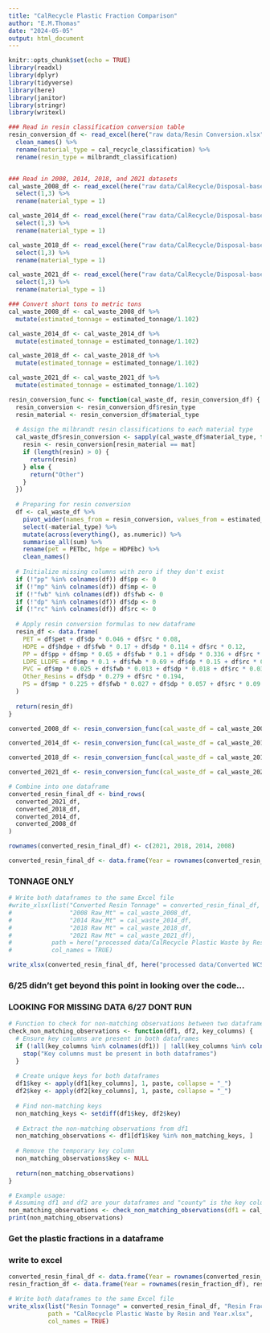 ```yaml
---
title: "CalRecycle Plastic Fraction Comparison"
author: "E.M.Thomas"
date: "2024-05-05"
output: html_document
---
```


```r
knitr::opts_chunk$set(echo = TRUE)
library(readxl)
library(dplyr)
library(tidyverse)
library(here)
library(janitor)
library(stringr)
library(writexl)
```

```r
### Read in resin classification conversion table
resin_conversion_df <- read_excel(here("raw data/Resin Conversion.xlsx")) %>% 
  clean_names() %>% 
  rename(material_type = cal_recycle_classification) %>% 
  rename(resin_type = milbrandt_classification) 


### Read in 2008, 2014, 2018, and 2021 datasets
cal_waste_2008_df <- read_excel(here("raw data/CalRecycle/Disposal-based WCS/CalRecycle 2008 Statewide Disposal.xlsx")) %>% clean_names() %>% 
  select(1,3) %>% 
  rename(material_type = 1) 

cal_waste_2014_df <- read_excel(here("raw data/CalRecycle/Disposal-based WCS/CalRecycle 2014 Statewide Disposal.xlsx")) %>% clean_names() %>% 
  select(1,3) %>% 
  rename(material_type = 1)

cal_waste_2018_df <- read_excel(here("raw data/CalRecycle/Disposal-based WCS/CalRecycle 2018 Statewide Disposal.xlsx")) %>% clean_names() %>% 
  select(1,3) %>% 
  rename(material_type = 1)

cal_waste_2021_df <- read_excel(here("raw data/CalRecycle/Disposal-based WCS/CalRecycle 2021 Statewide Disposal.xlsx")) %>% clean_names() %>% 
  select(1,3) %>% 
  rename(material_type = 1)
```


```r
### Convert short tons to metric tons
cal_waste_2008_df <- cal_waste_2008_df %>% 
  mutate(estimated_tonnage = estimated_tonnage/1.102)

cal_waste_2014_df <- cal_waste_2014_df %>% 
  mutate(estimated_tonnage = estimated_tonnage/1.102)

cal_waste_2018_df <- cal_waste_2018_df %>% 
  mutate(estimated_tonnage = estimated_tonnage/1.102)

cal_waste_2021_df <- cal_waste_2021_df %>% 
  mutate(estimated_tonnage = estimated_tonnage/1.102)

```


```r
resin_conversion_func <- function(cal_waste_df, resin_conversion_df) {
  resin_conversion <- resin_conversion_df$resin_type
  resin_material <- resin_conversion_df$material_type
  
  # Assign the milbrandt resin classifications to each material type  
  cal_waste_df$resin_conversion <- sapply(cal_waste_df$material_type, function(mat) {
    resin <- resin_conversion[resin_material == mat]
    if (length(resin) > 0) {
      return(resin)
    } else {
      return("Other")
    }
  })
  
  # Preparing for resin conversion
  df <- cal_waste_df %>%
    pivot_wider(names_from = resin_conversion, values_from = estimated_tonnage, values_fill = 0) %>%
    select(-material_type) %>%
    mutate(across(everything(), as.numeric)) %>% 
    summarise_all(sum) %>% 
    rename(pet = PETbc, hdpe = HDPEbc) %>% 
    clean_names()
  
  # Initialize missing columns with zero if they don't exist
  if (!"pp" %in% colnames(df)) df$pp <- 0
  if (!"mp" %in% colnames(df)) df$mp <- 0
  if (!"fwb" %in% colnames(df)) df$fwb <- 0
  if (!"dp" %in% colnames(df)) df$dp <- 0
  if (!"rc" %in% colnames(df)) df$rc <- 0
  
  # Apply resin conversion formulas to new dataframe
  resin_df <- data.frame(
    PET = df$pet + df$dp * 0.046 + df$rc * 0.08,
    HDPE = df$hdpe + df$fwb * 0.17 + df$dp * 0.114 + df$rc * 0.12,
    PP = df$pp + df$mp * 0.65 + df$fwb * 0.1 + df$dp * 0.336 + df$rc * 0.30,
    LDPE_LLDPE = df$mp * 0.1 + df$fwb * 0.69 + df$dp * 0.15 + df$rc * 0.18,
    PVC = df$mp * 0.025 + df$fwb * 0.013 + df$dp * 0.018 + df$rc * 0.036,
    Other_Resins = df$dp * 0.279 + df$rc * 0.194,
    PS = df$mp * 0.225 + df$fwb * 0.027 + df$dp * 0.057 + df$rc * 0.09
  )
  
  return(resin_df)
}

converted_2008_df <- resin_conversion_func(cal_waste_df = cal_waste_2008_df, resin_conversion_df = resin_conversion_df)

converted_2014_df <- resin_conversion_func(cal_waste_df = cal_waste_2014_df, resin_conversion_df = resin_conversion_df)

converted_2018_df <- resin_conversion_func(cal_waste_df = cal_waste_2018_df, resin_conversion_df = resin_conversion_df)

converted_2021_df <- resin_conversion_func(cal_waste_df = cal_waste_2021_df, resin_conversion_df = resin_conversion_df)

# Combine into one dataframe
converted_resin_final_df <- bind_rows(
  converted_2021_df,
  converted_2018_df,
  converted_2014_df,
  converted_2008_df
)

rownames(converted_resin_final_df) <- c(2021, 2018, 2014, 2008) 

converted_resin_final_df <- data.frame(Year = rownames(converted_resin_final_df), converted_resin_final_df, row.names = NULL)

```





### TONNAGE ONLY
```r
# Write both dataframes to the same Excel file
#write_xlsx(list("Converted Resin Tonnage" = converted_resin_final_df, 
#                "2008 Raw_Mt" = cal_waste_2008_df, 
#                "2014 Raw_Mt" = cal_waste_2014_df,
#                "2018 Raw Mt" = cal_waste_2018_df,
#                "2021 Raw Mt" = cal_waste_2021_df),
#           path = here("processed data/CalRecycle Plastic Waste by Resin and Year.xlsx"),
#           col_names = TRUE)

write_xlsx(converted_resin_final_df, here("processed data/Converted WCS Resin Data 2008-2021.xlsx")) #6/27 2021 converted resin data still off from Excel calculated version
```

### 6/25 didn't get beyond this point in looking over the code... 
### LOOKING FOR MISSING DATA  6/27 DONT RUN
```r
# Function to check for non-matching observations between two dataframes
check_non_matching_observations <- function(df1, df2, key_columns) {
  # Ensure key columns are present in both dataframes
  if (!all(key_columns %in% colnames(df1)) | !all(key_columns %in% colnames(df2))) {
    stop("Key columns must be present in both dataframes")
  }
  
  # Create unique keys for both dataframes
  df1$key <- apply(df1[key_columns], 1, paste, collapse = "_")
  df2$key <- apply(df2[key_columns], 1, paste, collapse = "_")
  
  # Find non-matching keys
  non_matching_keys <- setdiff(df1$key, df2$key)
  
  # Extract the non-matching observations from df1
  non_matching_observations <- df1[df1$key %in% non_matching_keys, ]
  
  # Remove the temporary key column
  non_matching_observations$key <- NULL
  
  return(non_matching_observations)
}

# Example usage:
# Assuming df1 and df2 are your dataframes and "county" is the key column
non_matching_observations <- check_non_matching_observations(df1 = cal_waste_2021_df, df2 = resin_conversion_df, key_columns = "material_type")
print(non_matching_observations)

```


### Get the plastic fractions in a dataframe

### write to excel
```r
converted_resin_final_df <- data.frame(Year = rownames(converted_resin_final_df), converted_resin_final_df, row.names = NULL)
resin_fraction_df <- data.frame(Year = rownames(resin_fraction_df), resin_fraction_df, row.names = NULL)

# Write both dataframes to the same Excel file
write_xlsx(list("Resin Tonnage" = converted_resin_final_df, "Resin Fraction" = resin_fraction_df),
           path = "CalRecycle Plastic Waste by Resin and Year.xlsx",
           col_names = TRUE)
```


